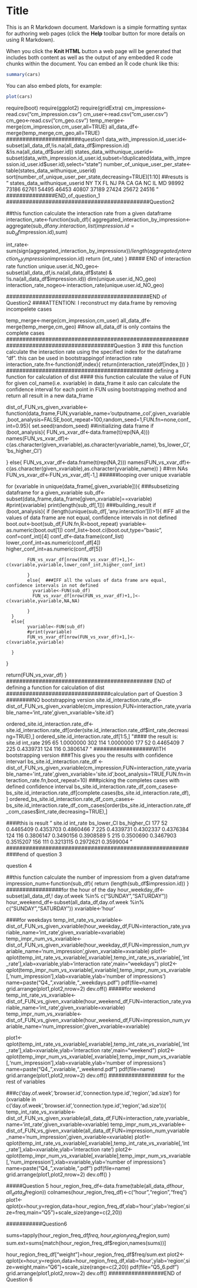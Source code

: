 Title
========================================================

This is an R Markdown document. Markdown is a simple formatting syntax for authoring web pages (click the **Help** toolbar button for more details on using R Markdown).

When you click the **Knit HTML** button a web page will be generated that includes both content as well as the output of any embedded R code chunks within the document. You can embed an R code chunk like this:

```r
summary(cars)
```

You can also embed plots, for example:

```r
plot(cars)
```
require(boot)
require(ggplot2)
require(gridExtra)
cm_impression<-read.csv("cm_impression.csv")
cm_user<-read.csv("cm_user.csv")
cm_geo<-read.csv("cm_geo.csv")
temp_merge<-merge(cm_impression,cm_user,all=TRUE)
all_data_df<-merge(temp_merge,cm_geo,all=TRUE)
#######################question1
data_with_impression.id_user.id<-subset(all_data_df,!is.na(all_data_df$impression.id) &!is.na(all_data_df$user.id))
states_data_withunique_userid<-subset(data_with_impression.id_user.id,subset=!duplicated(data_with_impression.id_user.id$user.id),select="state")
number_of_unique_user_per_state<-table(states_data_withunique_userid)
sort(number_of_unique_user_per_state,decreasing=TRUE)[1:10]
##resuts is 
"
 states_data_withunique_userid
   NY    TX    FL    NJ    PA    CA    GA    NC    IL    MD 
98992 73186 62761 54495 46453 40807 37189 27424 25672 24516 
"
###############END_of_question_1
############################################Question2

##this function calculate the interaction rate from a given dataframe
interaction_rate<-function(sub_df){
aggregated_interaction_by_impression<-aggregate(sub_df$any.interaction,list(impression.id=sub_df$impression.id),sum)

int_rate<-sum(sign(aggregated_interaction_by_impression$x))/length(aggregated_interaction_by_impression$impression.id)
return (int_rate)
}
##### END of interaction rate function
unique.user.id_NO_geo<-subset(all_data_df,is.na(all_data_df$state) & !is.na(all_data_df$impression.id))
dim(unique.user.id_NO_geo)
interaction_rate_nogeo<-interaction_rate(unique.user.id_NO_geo)

############################################END of Question2
####ATTENTION: I reconstruct my data.frame by removing incompelete cases

temp_merge<-merge(cm_impression,cm_user)
all_data_df<-merge(temp_merge,cm_geo)  ##now all_data_df is only contains the complete cases
#########################################################################################Question 3
### this function calculate the interaction rate using the specified index for the dataframe "df". this can be used in bootstrappingof interaction rate
interaction_rate.fn<-function(df,index){
return(interaction_rate(df[index,]))
}
############################################# defining a function for calculation of dist 
#### this function calculate the value of FUN for given col_name(i.e. xvariable) in data_frame it aslo can calculate the confidence interval for each point in FUN using bootstrapping method and return all result in a new data_frame

dist_of_FUN_vs_given_xvariable<-function(data_frame,FUN,yvariable_name='outputname_col',given_xvariable,boot_analysis=FALSE,boot_repeat=100,random_seed=1,FUN.fn=none,conf_int=0.95){
set.seed(random_seed)
##initializing data frame
if (boot_analysis){
  FUN_vs_xvar_df<-data.frame(t(rep(NA,4)))
  names(FUN_vs_xvar_df)<-c(as.character(given_xvariable),as.character(yvariable_name),'bs_lower_CI','bs_higher_CI')

}
else{
  FUN_vs_xvar_df<-data.frame(t(rep(NA,2)))
  names(FUN_vs_xvar_df)<-c(as.character(given_xvariable),as.character(yvariable_name))
}
##rm NAs
FUN_vs_xvar_df<-FUN_vs_xvar_df[-1,]
######looping over unique xvariable

for (xvariable in unique(data_frame[,given_xvariable])){
###subsetizing dataframe for a given_xvariable
      sub_df<-subset(data_frame,data_frame[given_xvariable]==xvariable)
      #print(xvariable)
      print(length(sub_df[,1]))
###building_result
      if (boot_analysis){
            if (length(unique(sub_df[,'any.interaction']))>1){  #IFF all the values of data frame are not equal, confidence intervals in not defined
            boot.out<-boot(sub_df,FUN.fn,R=boot_repeat)
            yvariable<-as.numeric(boot.out[1])
            conf_list<-boot.ci(boot.out,type="basic", conf=conf_int)[4]
            conf_df<-data.frame(conf_list)
            lower_conf_int=as.numeric(conf_df[4])
            higher_conf_int=as.numeric(conf_df[5])
            
            FUN_vs_xvar_df[nrow(FUN_vs_xvar_df)+1,]<-c(xvariable,yvariable,lower_conf_int,higher_conf_int)
            
            }
            else{  ###IFF all the values of data frame are equal, confidence intervals in not defined
              yvariable<-FUN(sub_df)
              FUN_vs_xvar_df[nrow(FUN_vs_xvar_df)+1,]<-c(xvariable,yvariable,NA,NA)
              
            }
      }
      else{
            yvariable<-FUN(sub_df)
            #print(yvariable)
            FUN_vs_xvar_df[nrow(FUN_vs_xvar_df)+1,]<-c(xvariable,yvariable)
            
      }

}

return(FUN_vs_xvar_df)
}
############################################# END of defining a function for calculation of dist 
################################calculation part of Question 3
########NO bootstrapping version
site.id_interaction.rate_df<-dist_of_FUN_vs_given_xvariable(cm_impression,FUN=interaction_rate,yvariable_name='int_rate',given_xvariable='site.id')

ordered_site.id_interaction.rate_df<-site.id_interaction.rate_df[order(site.id_interaction.rate_df$int_rate,decreasing=TRUE),]
ordered_site.id_interaction.rate_df[1:5,]
"#### the result is: 
  site.id     int_rate
295      65        1.0000000
302     114        1.0000000
177      52        0.4465409
7       225        0.4339731
124     116        0.3806147
"
##################WITH bootstrapping version
###This gives you the results with confidence intervarl 
bs_site.id_interaction.rate_df <-dist_of_FUN_vs_given_xvariable(cm_impression,FUN=interaction_rate,yvariable_name='int_rate',given_xvariable='site.id',boot_analysis=TRUE,FUN.fn=interaction_rate.fn,boot_repeat=10)
###picking the completes cases with defined confidence interval
bs_site.id_interaction.rate_df_com_cases<-bs_site.id_interaction.rate_df[complete.cases(bs_site.id_interaction.rate_df),]
ordered_bs_site.id_interaction.rate_df_com_cases<-bs_site.id_interaction.rate_df_com_cases[order(bs_site.id_interaction.rate_df_com_cases$int_rate,decreasing=TRUE),]

####this is result
"
      site.id  int_rate bs_lower_CI bs_higher_CI
177      52 0.4465409   0.4353703    0.4860466
7       225 0.4339731   0.4302337    0.4376384
124     116 0.3806147   0.3490156    0.3908589
5       215 0.3500690   0.3467903    0.3515207
156     111 0.3213115   0.2972621    0.3599004
"
############################################################end of question 3

#################### question 4

##this function calculate the number of impressiom from a given dataframe
impression_num<-function(sub_df){
return (length(sub_df$impression.id))
}
#################for the hour of the day
hour_weekday_df<-subset(all_data_df,! day.of.week %in% c("SUNDAY   ","SATURDAY "))
hour_weekend_df<-subset(all_data_df,day.of.week %in% c("SUNDAY   ","SATURDAY "))
xvariable<-'hour'

####for weekdays
temp_int_rate_vs_xvariable<-dist_of_FUN_vs_given_xvariable(hour_weekday_df,FUN=interaction_rate,yvariable_name='int_rate',given_xvariable=xvariable)
temp_impr_num_vs_xvariable<-dist_of_FUN_vs_given_xvariable(hour_weekday_df,FUN=impression_num,yvariable_name='num_impression',given_xvariable=xvariable)
plot1<-qplot(temp_int_rate_vs_xvariable[,xvariable],temp_int_rate_vs_xvariable[,'int_rate'],xlab=xvariable,ylab='interaction rate',main="weekdays")
plot2<-qplot(temp_impr_num_vs_xvariable[,xvariable],temp_impr_num_vs_xvariable[,'num_impression'],xlab=xvariable,ylab='number of impressions')
name=paste("Q4_",xvariable,"_weekdays.pdf")
pdf(file=name)
grid.arrange(plot1,plot2,nrow=2)
dev.off()
#####for weekend
temp_int_rate_vs_xvariable<-dist_of_FUN_vs_given_xvariable(hour_weekend_df,FUN=interaction_rate,yvariable_name='int_rate',given_xvariable=xvariable)
temp_impr_num_vs_xvariable<-dist_of_FUN_vs_given_xvariable(hour_weekend_df,FUN=impression_num,yvariable_name='num_impression',given_xvariable=xvariable)

plot1<-qplot(temp_int_rate_vs_xvariable[,xvariable],temp_int_rate_vs_xvariable[,'int_rate'],xlab=xvariable,ylab='interaction rate',main="weekend")
plot2<-qplot(temp_impr_num_vs_xvariable[,xvariable],temp_impr_num_vs_xvariable[,'num_impression'],xlab=xvariable,ylab='number of impressions')
name=paste("Q4_",xvariable,"_weekend.pdf")
pdf(file=name)
grid.arrange(plot1,plot2,nrow=2)
dev.off()
################## for the rest of variables

###c('day.of.week','browser.id','connection.type.id','region','ad.size')
for (xvariable in c('day.of.week','browser.id','connection.type.id','region','ad.size')){
  temp_int_rate_vs_xvariable<-dist_of_FUN_vs_given_xvariable(all_data_df,FUN=interaction_rate,yvariable_name='int_rate',given_xvariable=xvariable)
  temp_impr_num_vs_xvariable<-dist_of_FUN_vs_given_xvariable(all_data_df,FUN=impression_num,yvariable_name='num_impression',given_xvariable=xvariable)
  plot1<-qplot(temp_int_rate_vs_xvariable[,xvariable],temp_int_rate_vs_xvariable[,'int_rate'],xlab=xvariable,ylab='interaction rate')
  plot2<-qplot(temp_impr_num_vs_xvariable[,xvariable],temp_impr_num_vs_xvariable[,'num_impression'],xlab=xvariable,ylab='number of impressions')
  name=paste("Q4_",xvariable,".pdf")
  pdf(file=name)
  grid.arrange(plot1,plot2,nrow=2)
  dev.off()
}

#####Question 5
hour_region_freq_df<-data.frame(table(all_data_df$hour,all_data_df$region))
colnames(hour_region_freq_df)<-c("hour","region","freq")
plot1<-qplot(x=hour,y=region,data=hour_region_freq_df,xlab='hour',ylab='region',size=freq,main="Q5")+scale_size(range=c(2,20))

###########Question6

sums=tapply(hour_region_freq_df$freq,hour_region_freq_df$region,sum)
sum.ext=sums[match(hour_region_freq_df$region,names(sums))]

hour_region_freq_df["weight"]=hour_region_freq_df$freq/sum.ext
plot2<-qplot(x=hour,y=region,data=hour_region_freq_df,xlab='hour',ylab='region',size=weight,main="Q6")+scale_size(range=c(2,20))
pdf(file="Q5_6.pdf")
grid.arrange(plot1,plot2,nrow=2)
dev.off()
#################END of Question 6

